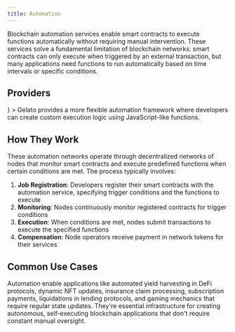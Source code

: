 ```yaml
---
title: Automation
---
```



Blockchain automation services enable smart contracts to execute functions automatically without requiring manual intervention. These services solve a fundamental limitation of blockchain networks: smart contracts can only execute when triggered by an external transaction, but many applications need functions to run automatically based on time intervals or specific conditions.

## Providers

<Cards>
  <Card
    title="Gelato Functions"
    href="https://docs.gelato.cloud/web3-services/web3-functions/create-a-web3-function-task"
    external
    icon={<Parentheses />}
  >
    Gelato provides a more flexible automation framework where developers can
    create custom execution logic using JavaScript-like functions.
  </Card>
</Cards>

## How They Work

These automation networks operate through decentralized networks of nodes that monitor smart contracts and execute predefined functions when certain conditions are met. The process typically involves:

1. **Job Registration**: Developers register their smart contracts with the automation service, specifying trigger conditions and the functions to execute
2. **Monitoring**: Nodes continuously monitor registered contracts for trigger conditions
3. **Execution**: When conditions are met, nodes submit transactions to execute the specified functions
4. **Compensation**: Node operators receive payment in network tokens for their services

## Common Use Cases

Automation enable applications like automated yield harvesting in DeFi protocols, dynamic NFT updates, insurance claim processing, subscription payments, liquidations in lending protocols, and gaming mechanics that require regular state updates. They're essential infrastructure for creating autonomous, self-executing blockchain applications that don't require constant manual oversight.

